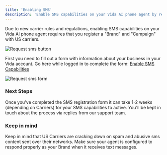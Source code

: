 ```yaml
---
title: 'Enabling SMS'
description: 'Enable SMS capabilities on your Vida AI phone agent by registering your Brand and Texting Campaign with Carriers.'
---
```


Due to new carrier rules and regulations, enabling SMS capabilities on your Vida AI phone agent requires that you register a "Brand" and "Campaign" with US carriers.

![Request sms button](https://vidapublic.s3.us-east-2.amazonaws.com/vida-sms-request-button.png "Request sms button")

First you need to fill out a form with information about your business in your Vida account. Go here while logged in to complete the form: [Enable SMS Capabilities](https://vida.io/inbox?requestAccess=true)

![Request sms form](https://vidapublic.s3.us-east-2.amazonaws.com/vida-sms-request-form.png "Request sms form")

### Next Steps

Once you've completed the SMS registration form it can take 1-2 weeks (depending on Carriers) for your SMS capabilities to active. You'll be kept in touch about the process via replies from our support team.

### Keep in mind

Keep in mind that US Carriers are cracking down on spam and abusive sms content sent over their networks. Make sure your agent is configured to respond properly as your Brand when it receives text messages.


